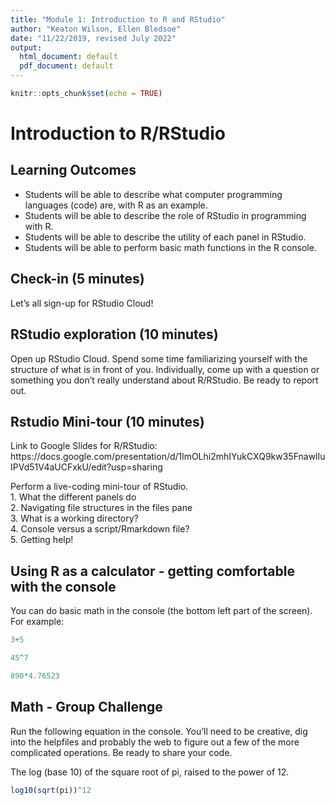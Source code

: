 ```yaml
---
title: "Module 1: Introduction to R and RStudio"
author: "Keaton Wilson, Ellen Bledsoe"
date: "11/22/2019, revised July 2022"
output:
  html_document: default
  pdf_document: default
---
```


```r
knitr::opts_chunk$set(echo = TRUE)
```

# Introduction to R/RStudio  

## Learning Outcomes
* Students will be able to describe what computer programming languages (code) are,
with R as an example.
* Students will be able to describe the role of RStudio in programming with R.
* Students will be able to describe the utility of each panel in RStudio.  
* Students will be able to perform basic math functions in the R console.

## Check-in (5 minutes)

Let's all sign-up for RStudio Cloud!

## RStudio exploration (10 minutes)

Open up RStudio Cloud. Spend some time familiarizing
yourself with the structure of what is in front of you. Individually, come up with
a question or something you don't really understand about R/RStudio. Be ready to report out.  

## Rstudio Mini-tour (10 minutes)  

Link to Google Slides for R/RStudio:
https://docs.google.com/presentation/d/1lmOLhi2mhIYukCXQ9kw35FnawlIuIPVd51V4aUCFxkU/edit?usp=sharing

Perform a live-coding mini-tour of RStudio.   
1. What the different panels do  
2. Navigating file structures in the files pane  
3. What is a working directory?  
4. Console versus a script/Rmarkdown file?  
5. Getting help!  

## Using R as a calculator - getting comfortable with the console  
You can do basic math in the console (the bottom left part of the screen). For example: 
```r
3+5

45^7

890*4.76523
```

## Math - Group Challenge  
Run the following equation in the console. You'll need to be creative, dig into the helpfiles and probably the web to figure out a few of the more complicated operations.  Be ready to share your code.  

The log (base 10) of the square root of pi, raised to the power of 12. 

```r
log10(sqrt(pi))^12
```


